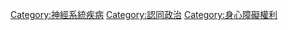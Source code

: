 [[Category:神經系統疾病|Category:神經系統疾病]]
[[Category:認同政治|Category:認同政治]]
[[Category:身心障礙權利|Category:身心障礙權利]]